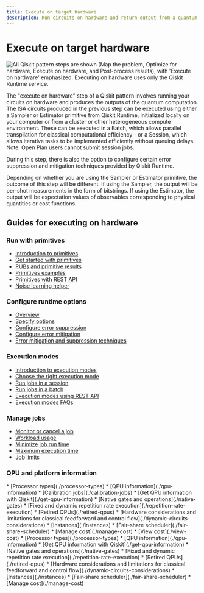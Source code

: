 ```yaml
---
title: Execute on target hardware
description: Run circuits on hardware and return output from a quantum computer.
---
```


# Execute on target hardware

![All Qiskit pattern steps are shown (Map the problem, Optimize for hardware, Execute on hardware, and Post-process results), with 'Execute on hardware' emphasized. Executing on hardware uses only the Qiskit Runtime service.](/images/qiskit-patterns/execute.svg)

The "execute on hardware" step of a Qiskit pattern involves running your circuits on hardware
and produces the outputs of the quantum computation. The ISA circuits produced in
the previous step can be executed using either a Sampler or Estimator primitive from
Qiskit Runtime, initialized locally on your computer or from a cluster or other
heterogeneous compute environment. These can be executed in a Batch, which allows
parallel transpilation for classical computational efficiency - or a Session,
which allows iterative tasks to be implemented efficiently without queuing delays. <CloudContent>Note: Open Plan users cannot submit session jobs.</CloudContent>

During this step, there is also the option to configure certain error suppression and
mitigation techniques provided by Qiskit Runtime.

Depending on whether you are using the Sampler or Estimator primitive, the outcome of this step
will be different. If using the Sampler, the output will be per-shot measurements
in the form of bitstrings. If using the Estimator, the output will be
expectation values of observables corresponding to physical quantities or cost functions.

## Guides for executing on hardware

### Run with primitives
* [Introduction to primitives](./primitives)
* [Get started with primitives](./get-started-with-primitives)
* [PUBs and primitive results](./primitive-input-output)
* [Primitives examples](./primitives-examples)
* [Primitives with REST API](./primitives-rest-api)
* [Noise learning helper](./noise-learning)

### Configure runtime options
* [Overview](./runtime-options-overview)
* [Specify options](./specify-runtime-options)
* [Configure error suppression](./configure-error-suppression)
* [Configure error mitigation](./configure-error-mitigation)
* [Error mitigation and suppression techniques](./error-mitigation-and-suppression-techniques)

### Execution modes
* [Introduction to execution modes](./execution-modes)
* [Choose the right execution mode](./choose-execution-mode)
* [Run jobs in a session](./run-jobs-session)
* [Run jobs in a batch](./run-jobs-batch)
* [Execution modes using REST API](./execution-modes-rest-api)
* [Execution modes FAQs](./execution-modes-faq)

### Manage jobs
* [Monitor or cancel a job](./monitor-job)
* [Workload usage](./estimate-job-run-time)
* [Minimize job run time](./minimize-time)
* [Maximum execution time](./max-execution-time)
* [Job limits](./job-limits)

### QPU and platform information

<CloudContent>
* [Processor types](./processor-types)
* [QPU information](./qpu-information)
* [Calibration jobs](./calibration-jobs)
* [Get QPU information with Qiskit](./get-qpu-information)
* [Native gates and operations](./native-gates)
* [Fixed and dynamic repetition rate execution](./repetition-rate-execution)
* [Retired QPUs](./retired-qpus)
* [Hardware considerations and limitations for classical feedforward and control flow](./dynamic-circuits-considerations)
* [Instances](./instances)
* [Fair-share scheduler](./fair-share-scheduler)
* [Manage cost](./manage-cost)
* [View cost](./view-cost)
</CloudContent>

<LegacyContent>
* [Processor types](./processor-types)
* [QPU information](./qpu-information)
* [Get QPU information with Qiskit](./get-qpu-information)
* [Native gates and operations](./native-gates)
* [Fixed and dynamic repetition rate execution](./repetition-rate-execution)
* [Retired QPUs](./retired-qpus)
* [Hardware considerations and limitations for classical feedforward and control flow](./dynamic-circuits-considerations)
* [Instances](./instances)
* [Fair-share scheduler](./fair-share-scheduler)
* [Manage cost](./manage-cost)
</LegacyContent>
